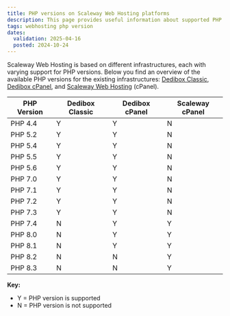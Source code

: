 ```yaml
---
title: PHP versions on Scaleway Web Hosting platforms
description: This page provides useful information about supported PHP versions across the different Web Hosting infrastructures.
tags: webhosting php version
dates:
  validation: 2025-04-16
  posted: 2024-10-24
---
```



Scaleway Web Hosting is based on different infrastructures, each with varying support for PHP versions.
Below you find an overview of the available PHP versions for the existing infrastructures: [Dedibox Classic](/classic-hosting/), [Dedibox cPanel](/cpanel-hosting/), and [Scaleway Web Hosting](/webhosting/) (cPanel).

| PHP Version     | Dedibox Classic    | Dedibox cPanel    |  Scaleway cPanel    |
|-----------------|--------------------|-------------------|---------------------|
| PHP 4.4         | Y                  | Y                 | N                   |
| PHP 5.2         | Y                  | Y                 | N                   |
| PHP 5.4         | Y                  | Y                 | N                   |
| PHP 5.5         | Y                  | Y                 | N                   |
| PHP 5.6         | Y                  | Y                 | N                   |
| PHP 7.0         | Y                  | Y                 | N                   |
| PHP 7.1         | Y                  | Y                 | N                   |
| PHP 7.2         | Y                  | Y                 | N                   |
| PHP 7.3         | Y                  | Y                 | N                   |
| PHP 7.4         | N                  | Y                 | Y                   |
| PHP 8.0         | N                  | Y                 | Y                   |
| PHP 8.1         | N                  | Y                 | Y                   |
| PHP 8.2         | N                  | N                 | Y                   |
| PHP 8.3         | N                  | N                 | Y                   |

**Key:**
- Y = PHP version is supported
- N = PHP version is not supported

